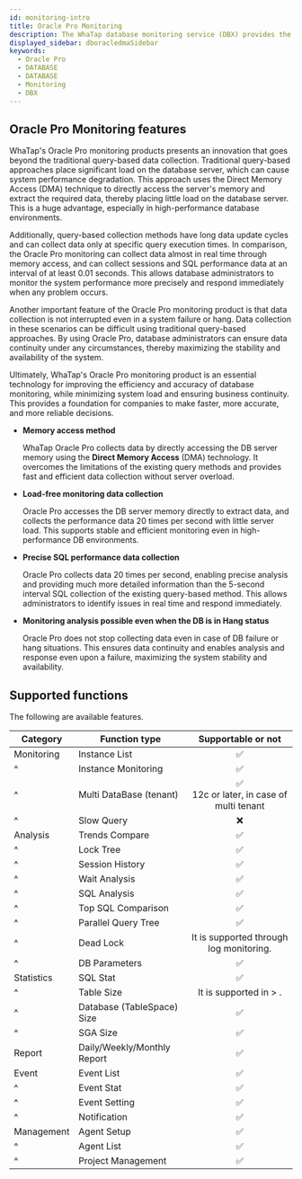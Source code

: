 ```yaml
---
id: monitoring-intro
title: Oracle Pro Monitoring
description: The WhaTap database monitoring service (DBX) provides the performance monitoring service by collecting data based on queries.
displayed_sidebar: dboracledmaSidebar
keywords:
  - Oracle Pro
  - DATABASE
  - DATABASE
  - Monitoring
  - DBX
---
```



<Dbintroductiondesc />

<DBsupportNote />

## Oracle Pro Monitoring features

WhaTap's Oracle Pro monitoring products presents an innovation that goes beyond the traditional query-based data collection. Traditional query-based approaches place significant load on the database server, which can cause system performance degradation. This approach uses the Direct Memory Access (DMA) technique to directly access the server's memory and extract the required data, thereby placing little load on the database server. This is a huge advantage, especially in high-performance database environments.

Additionally, query-based collection methods have long data update cycles and can collect data only at specific query execution times. In comparison, the Oracle Pro monitoring can collect data almost in real time through memory access, and can collect sessions and SQL performance data at an interval of at least 0.01 seconds. This allows database administrators to monitor the system performance more precisely and respond immediately when any problem occurs.

Another important feature of the Oracle Pro monitoring product is that data collection is not interrupted even in a system failure or hang. Data collection in these scenarios can be difficult using traditional query-based approaches. By using Oracle Pro, database administrators can ensure data continuity under any circumstances, thereby maximizing the stability and availability of the system.

Ultimately, WhaTap's Oracle Pro monitoring product is an essential technology for improving the efficiency and accuracy of database monitoring, while minimizing system load and ensuring business continuity. This provides a foundation for companies to make faster, more accurate, and more reliable decisions.

- **Memory access method**

  WhaTap Oracle Pro collects data by directly accessing the DB server memory using the **Direct Memory Access** (DMA) technology. It overcomes the limitations of the existing query methods and provides fast and efficient data collection without server overload.

- **Load-free monitoring data collection**

  Oracle Pro accesses the DB server memory directly to extract data, and collects the performance data 20 times per second with little server load. This supports stable and efficient monitoring even in high-performance DB environments.

- **Precise SQL performance data collection**

  Oracle Pro collects data 20 times per second, enabling precise analysis and providing much more detailed information than the 5-second interval SQL collection of the existing query-based method. This allows administrators to identify issues in real time and respond immediately.

- **Monitoring analysis possible even when the DB is in Hang status**

  Oracle Pro does not stop collecting data even in case of DB failure or hang situations. This ensures data continuity and enables analysis and response even upon a failure, maximizing the system stability and availability.

## Supported functions

The following are available features.

| Category   | Function type               |                                                         Supportable or not                                                         |
| ---------- | --------------------------- | :--------------------------------------------------------------------------------------------------------------------------------: |
| Monitoring | Instance List               |                                                   <span class='emoji-ok'>✅</span>                                                  |
| ^          | Instance Monitoring         |                                                   <span class='emoji-ok'>✅</span>                                                  |
| ^          | Multi DataBase (tenant)     |                              <span class='emoji-ok'>✅</span><br/>12c or later, in case of multi tenant                             |
| ^          | Slow Query                  |                                                   <span class='emoji-no'>❌</span>                                                  |
| Analysis   | Trends Compare              |                                                   <span class='emoji-ok'>✅</span>                                                  |
| ^          | Lock Tree                   |                                                   <span class='emoji-ok'>✅</span>                                                  |
| ^          | Session History             |                                                   <span class='emoji-ok'>✅</span>                                                  |
| ^          | Wait Analysis               |                                                   <span class='emoji-ok'>✅</span>                                                  |
| ^          | SQL Analysis                |                                                   <span class='emoji-ok'>✅</span>                                                  |
| ^          | Top SQL Comparison          |                                                   <span class='emoji-ok'>✅</span>                                                  |
| ^          | Parallel Query Tree         |                                                   <span class='emoji-ok'>✅</span>                                                  |
| ^          | Dead Lock                   |                                              It is supported through log monitoring.                                               |
| ^          | DB Parameters               |                                                   <span class='emoji-ok'>✅</span>                                                  |
| Statistics | SQL Stat                    |                                                   <span class='emoji-ok'>✅</span>                                                  |
| ^          | Table Size                  | It is supported in <Cmdname sid="side_reportStat" className="uitext" /> &gt; <Cmdname sid="side_tableSpace" className="uitext" />. |
| ^          | Database (TableSpace) Size  |                                                   <span class='emoji-ok'>✅</span>                                                  |
| ^          | SGA Size                    |                                                   <span class='emoji-ok'>✅</span>                                                  |
| Report     | Daily/Weekly/Monthly Report |                                                   <span class='emoji-ok'>✅</span>                                                  |
| Event      | Event List                  |                                                   <span class='emoji-ok'>✅</span>                                                  |
| ^          | Event Stat                  |                                                   <span class='emoji-ok'>✅</span>                                                  |
| ^          | Event Setting               |                                                   <span class='emoji-ok'>✅</span>                                                  |
| ^          | Notification                |                                                   <span class='emoji-ok'>✅</span>                                                  |
| Management | Agent Setup                 |                                                   <span class='emoji-ok'>✅</span>                                                  |
| ^          | Agent List                  |                                                   <span class='emoji-ok'>✅</span>                                                  |
| ^          | Project Management          |                                                   <span class='emoji-ok'>✅</span>                                                  |
